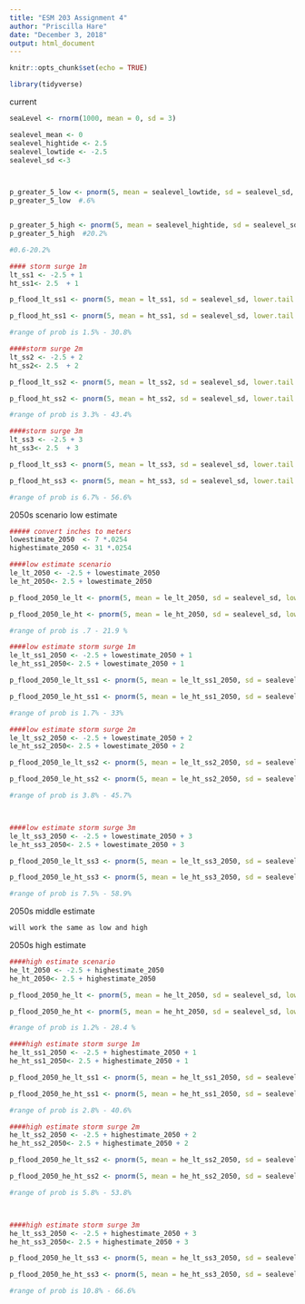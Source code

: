 ```yaml
---
title: "ESM 203 Assignment 4"
author: "Priscilla Hare"
date: "December 3, 2018"
output: html_document
---
```


```r
knitr::opts_chunk$set(echo = TRUE)
```

```r

library(tidyverse)

```

current
```r

seaLevel <- rnorm(1000, mean = 0, sd = 3)

sealevel_mean <- 0
sealevel_hightide <- 2.5
sealevel_lowtide <- -2.5
sealevel_sd <-3



p_greater_5_low <- pnorm(5, mean = sealevel_lowtide, sd = sealevel_sd, lower.tail = FALSE)
p_greater_5_low  #.6%


p_greater_5_high <- pnorm(5, mean = sealevel_hightide, sd = sealevel_sd, lower.tail = FALSE)
p_greater_5_high  #20.2%

#0.6-20.2%

#### storm surge 1m
lt_ss1 <- -2.5 + 1
ht_ss1<- 2.5  + 1

p_flood_lt_ss1 <- pnorm(5, mean = lt_ss1, sd = sealevel_sd, lower.tail = FALSE)

p_flood_ht_ss1 <- pnorm(5, mean = ht_ss1, sd = sealevel_sd, lower.tail = FALSE)

#range of prob is 1.5% - 30.8%

####storm surge 2m
lt_ss2 <- -2.5 + 2
ht_ss2<- 2.5  + 2

p_flood_lt_ss2 <- pnorm(5, mean = lt_ss2, sd = sealevel_sd, lower.tail = FALSE)

p_flood_ht_ss2 <- pnorm(5, mean = ht_ss2, sd = sealevel_sd, lower.tail = FALSE)

#range of prob is 3.3% - 43.4%

####storm surge 3m
lt_ss3 <- -2.5 + 3
ht_ss3<- 2.5  + 3

p_flood_lt_ss3 <- pnorm(5, mean = lt_ss3, sd = sealevel_sd, lower.tail = FALSE)

p_flood_ht_ss3 <- pnorm(5, mean = ht_ss3, sd = sealevel_sd, lower.tail = FALSE)

#range of prob is 6.7% - 56.6%


```


2050s scenario low estimate
```r


##### convert inches to meters
lowestimate_2050  <- 7 *.0254
highestimate_2050 <- 31 *.0254

####low estimate scenario
le_lt_2050 <- -2.5 + lowestimate_2050
le_ht_2050<- 2.5 + lowestimate_2050

p_flood_2050_le_lt <- pnorm(5, mean = le_lt_2050, sd = sealevel_sd, lower.tail = FALSE)

p_flood_2050_le_ht <- pnorm(5, mean = le_ht_2050, sd = sealevel_sd, lower.tail = FALSE)

#range of prob is .7 - 21.9 %

####low estimate storm surge 1m
le_lt_ss1_2050 <- -2.5 + lowestimate_2050 + 1
le_ht_ss1_2050<- 2.5 + lowestimate_2050 + 1

p_flood_2050_le_lt_ss1 <- pnorm(5, mean = le_lt_ss1_2050, sd = sealevel_sd, lower.tail = FALSE)

p_flood_2050_le_ht_ss1 <- pnorm(5, mean = le_ht_ss1_2050, sd = sealevel_sd, lower.tail = FALSE)

#range of prob is 1.7% - 33%

####low estimate storm surge 2m
le_lt_ss2_2050 <- -2.5 + lowestimate_2050 + 2
le_ht_ss2_2050<- 2.5 + lowestimate_2050 + 2

p_flood_2050_le_lt_ss2 <- pnorm(5, mean = le_lt_ss2_2050, sd = sealevel_sd, lower.tail = FALSE)

p_flood_2050_le_ht_ss2 <- pnorm(5, mean = le_ht_ss2_2050, sd = sealevel_sd, lower.tail = FALSE)

#range of prob is 3.8% - 45.7%



####low estimate storm surge 3m
le_lt_ss3_2050 <- -2.5 + lowestimate_2050 + 3
le_ht_ss3_2050<- 2.5 + lowestimate_2050 + 3

p_flood_2050_le_lt_ss3 <- pnorm(5, mean = le_lt_ss3_2050, sd = sealevel_sd, lower.tail = FALSE)

p_flood_2050_le_ht_ss3 <- pnorm(5, mean = le_ht_ss3_2050, sd = sealevel_sd, lower.tail = FALSE)

#range of prob is 7.5% - 58.9%


```

2050s middle estimate
```r
will work the same as low and high
```



2050s high estimate
```r
####high estimate scenario
he_lt_2050 <- -2.5 + highestimate_2050
he_ht_2050<- 2.5 + highestimate_2050

p_flood_2050_he_lt <- pnorm(5, mean = he_lt_2050, sd = sealevel_sd, lower.tail = FALSE)

p_flood_2050_he_ht <- pnorm(5, mean = he_ht_2050, sd = sealevel_sd, lower.tail = FALSE)

#range of prob is 1.2% - 28.4 %

####high estimate storm surge 1m
he_lt_ss1_2050 <- -2.5 + highestimate_2050 + 1
he_ht_ss1_2050<- 2.5 + highestimate_2050 + 1

p_flood_2050_he_lt_ss1 <- pnorm(5, mean = he_lt_ss1_2050, sd = sealevel_sd, lower.tail = FALSE)

p_flood_2050_he_ht_ss1 <- pnorm(5, mean = he_ht_ss1_2050, sd = sealevel_sd, lower.tail = FALSE)

#range of prob is 2.8% - 40.6%

####high estimate storm surge 2m
he_lt_ss2_2050 <- -2.5 + highestimate_2050 + 2
he_ht_ss2_2050<- 2.5 + highestimate_2050 + 2

p_flood_2050_he_lt_ss2 <- pnorm(5, mean = he_lt_ss2_2050, sd = sealevel_sd, lower.tail = FALSE)

p_flood_2050_he_ht_ss2 <- pnorm(5, mean = he_ht_ss2_2050, sd = sealevel_sd, lower.tail = FALSE)

#range of prob is 5.8% - 53.8%



####high estimate storm surge 3m
he_lt_ss3_2050 <- -2.5 + highestimate_2050 + 3
he_ht_ss3_2050<- 2.5 + highestimate_2050 + 3

p_flood_2050_he_lt_ss3 <- pnorm(5, mean = he_lt_ss3_2050, sd = sealevel_sd, lower.tail = FALSE)

p_flood_2050_he_ht_ss3 <- pnorm(5, mean = he_ht_ss3_2050, sd = sealevel_sd, lower.tail = FALSE)

#range of prob is 10.8% - 66.6%
```


